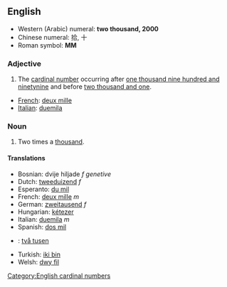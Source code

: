 ==English==

*Western (Arabic) numeral: '''two thousand, 2000'''
*Chinese numeral: 拾, 十
*Roman symbol: '''MM'''

===Adjective===

# The [[cardinal number]] occurring after [[one thousand nine hundred and ninetynine]] and before [[two thousand and one]].

*[[French]]: [[deux mille]]
*[[Italian]]: [[duemila]]

===Noun===

# Two times a [[thousand]].

====Translations====

*Bosnian: dvije hiljade ''f'' ''genetive''
*Dutch: [[tweeduizend]] ''f''
*Esperanto: [[du mil]]
*French: [[deux mille]] ''m''
*German: [[zweitausend]] ''f''
*Hungarian: [[kétezer]]
*Italian: [[duemila]] ''m''
*Spanish: [[dos mil]] '' ''
*{{sv}}: [[två tusen]]
*Turkish: [[iki bin]]
*Welsh: [[dwy fil]]

[[Category:English cardinal numbers]]